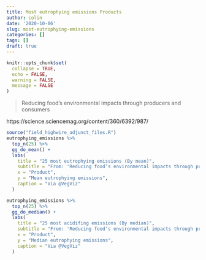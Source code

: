 ```yaml
---
title: Most eutrophying emissions Products
author: colin
date: '2020-10-06'
slug: most-eutrophying-emissions
categories: []
tags: []
draft: true
---
```


```r
knitr::opts_chunk$set(
  collapse = TRUE, 
  echo = FALSE, 
  warning = FALSE, 
  message = FALSE
)

```

> Reducing food’s environmental impacts through producers and consumers

https://science.sciencemag.org/content/360/6392/987/

```r
source("field_highwire_adjunct_files.R")
eutrophying_emissions %>% 
  top_n(25) %>%
  gg_do_mean() +
  labs(
    title = "25 most eutrophying emissions (By mean)", 
    subtitle = "From: 'Reducing food’s environmental impacts through producers and consumers'\nhttps://science.sciencemag.org/content/360/6392/987/",
    x = "Product", 
    y = "Mean eutrophying emissions", 
    caption = "Via @VegViz"
  )
```

```r
eutrophying_emissions %>% 
  top_n(25) %>%
  gg_do_median() +
  labs(
    title = "25 most acidifing emissions (By median)", 
    subtitle = "From: 'Reducing food’s environmental impacts through producers and consumers'\nhttps://science.sciencemag.org/content/360/6392/987/",
    x = "Product", 
    y = "Median eutrophying emissions", 
    caption = "Via @VegViz"
  )
```
